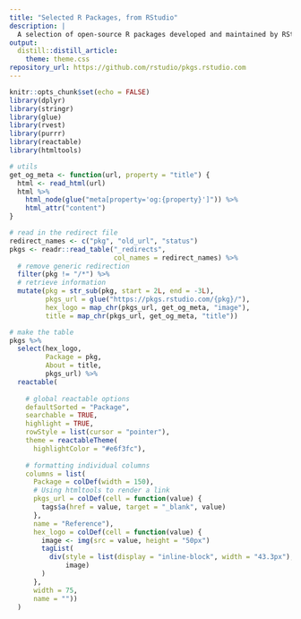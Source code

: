 ```yaml
---
title: "Selected R Packages, from RStudio"
description: |
  A selection of open-source R packages developed and maintained by RStudio for the R community.
output: 
  distill::distill_article:
    theme: theme.css
repository_url: https://github.com/rstudio/pkgs.rstudio.com
---
```


```r
knitr::opts_chunk$set(echo = FALSE)
library(dplyr)
library(stringr)
library(glue)
library(rvest)
library(purrr)
library(reactable)
library(htmltools)

# utils
get_og_meta <- function(url, property = "title") {
  html <- read_html(url)
  html %>% 
    html_node(glue("meta[property='og:{property}']")) %>%
    html_attr("content")
}

```

```r
# read in the redirect file
redirect_names <- c("pkg", "old_url", "status")
pkgs <- readr::read_table("_redirects", 
                          col_names = redirect_names) %>% 
  # remove generic redirection
  filter(pkg != "/*") %>%
  # retrieve information
  mutate(pkg = str_sub(pkg, start = 2L, end = -3L), 
         pkgs_url = glue("https://pkgs.rstudio.com/{pkg}/"),
         hex_logo = map_chr(pkgs_url, get_og_meta, "image"),
         title = map_chr(pkgs_url, get_og_meta, "title"))
```

```r
# make the table
pkgs %>% 
  select(hex_logo, 
         Package = pkg, 
         About = title, 
         pkgs_url) %>% 
  reactable(
    
    # global reactable options
    defaultSorted = "Package",
    searchable = TRUE,
    highlight = TRUE,
    rowStyle = list(cursor = "pointer"),
    theme = reactableTheme(
      highlightColor = "#e6f3fc"),
    
    # formatting individual columns
    columns = list(
      Package = colDef(width = 150),
      # Using htmltools to render a link
      pkgs_url = colDef(cell = function(value) {
        tags$a(href = value, target = "_blank", value)
      },
      name = "Reference"),
      hex_logo = colDef(cell = function(value) {
        image <- img(src = value, height = "50px")
        tagList(
          div(style = list(display = "inline-block", width = "43.3px"), 
              image)
        )
      }, 
      width = 75,
      name = ""))
  ) 
```
